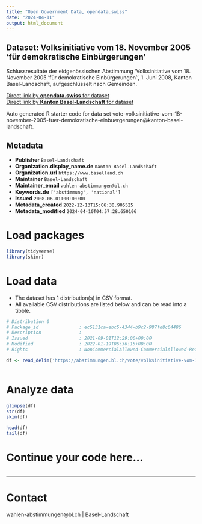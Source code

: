 ```yaml
---
title: "Open Government Data, opendata.swiss"
date: "2024-04-11"
output: html_document
---
```


## Dataset: Volksinitiative vom 18. November 2005 'für demokratische Einbürgerungen'

Schlussresultate der eidgenössischen Abstimmung 'Volksinitiative vom 18. November 2005 'für demokratische Einbürgerungen'', 1. Juni 2008, Kanton Basel-Landschaft, aufgeschlüsselt nach Gemeinden.

[Direct link by **opendata.swiss** for dataset](https://opendata.swiss/de/dataset/volksinitiative-vom-18-november-2005-fur-demokratische-einburgerungen1)<br>
[Direct link by **Kanton Basel-Landschaft** for dataset](https://abstimmungen.bl.ch/vote/volksinitiative-vom-18-november-2005-fuer-demokratische-einbuergerungen/data)

Auto generated R starter code for data set vote-volksinitiative-vom-18-november-2005-fuer-demokratische-einbuergerungen@kanton-basel-landschaft.

## Metadata

- **Publisher** `Basel-Landschaft`
- **Organization.display_name.de** `Kanton Basel-Landschaft`
- **Organization.url** `https://www.baselland.ch`
- **Maintainer** `Basel-Landschaft`
- **Maintainer_email** `wahlen-abstimmungen@bl.ch`
- **Keywords.de** `['abstimmung', 'national']`
- **Issued** `2008-06-01T00:00:00`
- **Metadata_created** `2022-12-13T15:06:30.905525`
- **Metadata_modified** `2024-04-10T04:57:28.650106`


# Load packages

```r

library(tidyverse)
library(skimr)

```

# Load data

-   The dataset has 1 distribution(s) in CSV format.
-   All available CSV distributions are listed below and can be read into a tibble.

```r

# Distribution 0
# Package_id               : ec5131ca-ebc5-4344-b9c2-987fd8c64486
# Description              : 
# Issued                   : 2021-09-01T12:29:06+00:00
# Modified                 : 2022-01-19T06:36:15+00:00
# Rights                   : NonCommercialAllowed-CommercialAllowed-ReferenceRequired

df <- read_delim('https://abstimmungen.bl.ch/vote/volksinitiative-vom-18-november-2005-fuer-demokratische-einbuergerungen/data-csv')



```

# Analyze data

```r

glimpse(df)
str(df)
skim(df)

head(df)
tail(df)

```

# Continue your code here...

```r

```

------------------------------------------------------------------------

# Contact

wahlen-abstimmungen@bl.ch | Basel-Landschaft
